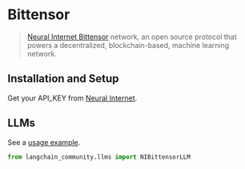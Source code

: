 # Bittensor

>[Neural Internet Bittensor](https://neuralinternet.ai/) network, an open source protocol
> that powers a decentralized, blockchain-based, machine learning network.

## Installation and Setup

Get your API_KEY from [Neural Internet](https://neuralinternet.ai/).


## LLMs

See a [usage example](/docs/integrations/llms/bittensor).

```python
from langchain_community.llms import NIBittensorLLM
```
